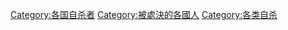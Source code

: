 {{catmore|賜死}}
[[Category:各国自杀者|Category:各国自杀者]]
[[Category:被處決的各國人|Category:被處決的各國人]]
[[Category:各类自杀|Category:各类自杀]]